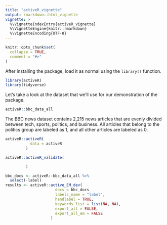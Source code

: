 ```yaml
---
title: "activeR_vignette"
output: rmarkdown::html_vignette
vignette: >
  %\VignetteIndexEntry{activeR_vignette}
  %\VignetteEngine{knitr::rmarkdown}
  %\VignetteEncoding{UTF-8}
---
```


```r
knitr::opts_chunk$set(
  collapse = TRUE,
  comment = "#>"
)
```

After installing the package, load it as normal using the `library()` function.

```r
library(activeR)
library(tidyverse)
```

Let's take a look at the dataset that we'll use for our demonstration of the package.
```r
activeR::bbc_data_all
```
The BBC news dataset contains 2,215 news articles that are evenly divided between tech, sports, politics, and business. All articles that belong to the politics group are labeled as 1, and all other articles are labeled as 0.

```r
activeR::activeR(
           data = activeR
         )

activeR::activeR_validate(

         )
```

```r
bbc_docs <- activeR::bbc_data_all %>%
  select(-label)
results <- activeR::active_EM_dev(
                      docs = bbc_docs
                      labels_name = "label",
                      handlabel = TRUE,
                      keywords_list = list(NA, NA),
                      export_all = FALSE,
                      export_all_em = FALSE
                    )
```
